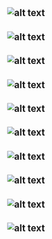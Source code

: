 
![alt text](https://firebasestorage.googleapis.com/v0/b/ost-project-cd081.appspot.com/o/Hack%2FScreenshot%20(21).jpg?alt=media&token=0ab9ed4e-6bb1-4bd4-b77e-77ee047adf50 "Logo Title Text 1")
---
![alt text](https://firebasestorage.googleapis.com/v0/b/ost-project-cd081.appspot.com/o/Screenshot%202019-03-26%20at%2022.38.16.png?alt=media&token=39d5422b-767f-4bef-828d-751f92cf7e22 "Logo Title Text 1")
---
![alt text](https://firebasestorage.googleapis.com/v0/b/ost-project-cd081.appspot.com/o/Screenshot%202019-03-26%20at%2022.38.16.png?alt=media&token=39d5422b-767f-4bef-828d-751f92cf7e22 "Logo Title Text 1")
---
![alt text](https://firebasestorage.googleapis.com/v0/b/ost-project-cd081.appspot.com/o/Screenshot%202019-03-26%20at%2022.38.16.png?alt=media&token=39d5422b-767f-4bef-828d-751f92cf7e22 "Logo Title Text 1")
---
![alt text](https://firebasestorage.googleapis.com/v0/b/ost-project-cd081.appspot.com/o/Screenshot%202019-03-26%20at%2022.38.16.png?alt=media&token=39d5422b-767f-4bef-828d-751f92cf7e22 "Logo Title Text 1")
---
![alt text](https://firebasestorage.googleapis.com/v0/b/ost-project-cd081.appspot.com/o/Screenshot%202019-03-26%20at%2022.38.16.png?alt=media&token=39d5422b-767f-4bef-828d-751f92cf7e22 "Logo Title Text 1")
---
![alt text](https://firebasestorage.googleapis.com/v0/b/ost-project-cd081.appspot.com/o/Screenshot%202019-03-26%20at%2022.38.16.png?alt=media&token=39d5422b-767f-4bef-828d-751f92cf7e22 "Logo Title Text 1")
---
![alt text](https://firebasestorage.googleapis.com/v0/b/ost-project-cd081.appspot.com/o/Screenshot%202019-03-26%20at%2022.38.16.png?alt=media&token=39d5422b-767f-4bef-828d-751f92cf7e22 "Logo Title Text 1")
---
![alt text](https://firebasestorage.googleapis.com/v0/b/ost-project-cd081.appspot.com/o/Screenshot%202019-03-26%20at%2022.38.16.png?alt=media&token=39d5422b-767f-4bef-828d-751f92cf7e22 "Logo Title Text 1")
---
![alt text](https://firebasestorage.googleapis.com/v0/b/ost-project-cd081.appspot.com/o/Screenshot%202019-03-26%20at%2022.38.16.png?alt=media&token=39d5422b-767f-4bef-828d-751f92cf7e22 "Logo Title Text 1")
---
